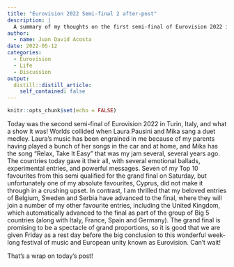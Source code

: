 ```yaml
---
title: "Eurovision 2022 Semi-final 2 after-post"
description: |
  A summary of my thoughts on the first semi-final of Eurovision 2022 in Turin, Italy.
author:
  - name: Juan David Acosta
date: 2022-05-12
categories:
  - Eurovision
  - Life
  - Discussion
output:
  distill::distill_article:
    self_contained: false
---
```



```r
knitr::opts_chunk$set(echo = FALSE)
```

Today was the second semi-final of Eurovision 2022 in Turin, Italy, and what a show it was! Worlds collided when Laura Pausini and Mika sang a duet medley. Laura's music has been engrained in me because of my parents having played a bunch of her songs in the car and at home, and Mika has the song "Relax, Take It Easy" that was my jam several, several years ago. The countries today gave it their all, with several emotional ballads, experimental entries, and powerful messages. Seven of my Top 10 favourites from this semi qualified for the grand final on Saturday, but unfortunately one of my absolute favourites, Cyprus, did not make it through in a crushing upset. In contrast, I am thrilled that my beloved entries of Belgium, Sweden and Serbia have advanced to the final, where they will join a number of my other favourite entries, including the United Kingdom, which automatically advanced to the final as part of the group of Big 5 countries (along with Italy, France, Spain and Germany). The grand final is promising to be a spectacle of grand proportions, so it is good that we are given Friday as a rest day before the big conclusion to this wonderful week-long festival of music and European unity known as Eurovision. Can't wait!

That's a wrap on today's post!
